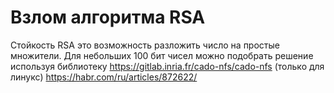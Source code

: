 # Взлом алгоритма RSA

Стойкость RSA это возможность разложить число на простые множители. Для небольших 100 бит чисел можно подобрать решение используя библиотеку <https://gitlab.inria.fr/cado-nfs/cado-nfs> (только для линукс) <https://habr.com/ru/articles/872622/>